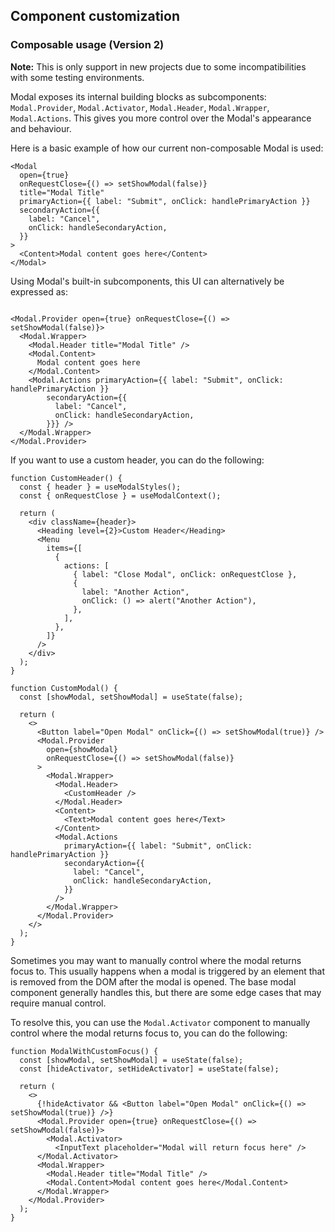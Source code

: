 ## Component customization

### Composable usage (Version 2)

**Note:** This is only support in new projects due to some incompatibilities
with some testing environments.

Modal exposes its internal building blocks as subcomponents: `Modal.Provider`,
`Modal.Activator`, `Modal.Header`, `Modal.Wrapper`, `Modal.Actions`. This gives
you more control over the Modal's appearance and behaviour.

Here is a basic example of how our current non-composable Modal is used:

```tsx
<Modal
  open={true}
  onRequestClose={() => setShowModal(false)}
  title="Modal Title"
  primaryAction={{ label: "Submit", onClick: handlePrimaryAction }}
  secondaryAction={{
    label: "Cancel",
    onClick: handleSecondaryAction,
  }}
>
  <Content>Modal content goes here</Content>
</Modal>
```

Using Modal's built-in subcomponents, this UI can alternatively be expressed as:

```tsx

<Modal.Provider open={true} onRequestClose={() => setShowModal(false)}>
  <Modal.Wrapper>
    <Modal.Header title="Modal Title" />
    <Modal.Content>
      Modal content goes here
    </Modal.Content>
    <Modal.Actions primaryAction={{ label: "Submit", onClick: handlePrimaryAction }}
        secondaryAction={{
          label: "Cancel",
          onClick: handleSecondaryAction,
        }}} />
  </Modal.Wrapper>
</Modal.Provider>
```

If you want to use a custom header, you can do the following:

```tsx
function CustomHeader() {
  const { header } = useModalStyles();
  const { onRequestClose } = useModalContext();

  return (
    <div className={header}>
      <Heading level={2}>Custom Header</Heading>
      <Menu
        items={[
          {
            actions: [
              { label: "Close Modal", onClick: onRequestClose },
              {
                label: "Another Action",
                onClick: () => alert("Another Action"),
              },
            ],
          },
        ]}
      />
    </div>
  );
}

function CustomModal() {
  const [showModal, setShowModal] = useState(false);

  return (
    <>
      <Button label="Open Modal" onClick={() => setShowModal(true)} />
      <Modal.Provider
        open={showModal}
        onRequestClose={() => setShowModal(false)}
      >
        <Modal.Wrapper>
          <Modal.Header>
            <CustomHeader />
          </Modal.Header>
          <Content>
            <Text>Modal content goes here</Text>
          </Content>
          <Modal.Actions
            primaryAction={{ label: "Submit", onClick: handlePrimaryAction }}
            secondaryAction={{
              label: "Cancel",
              onClick: handleSecondaryAction,
            }}
          />
        </Modal.Wrapper>
      </Modal.Provider>
    </>
  );
}
```

Sometimes you may want to manually control where the modal returns focus to.
This usually happens when a modal is triggered by an element that is removed
from the DOM after the modal is opened. The base modal component generally
handles this, but there are some edge cases that may require manual control.

To resolve this, you can use the `Modal.Activator` component to manually control
where the modal returns focus to, you can do the following:

```tsx
function ModalWithCustomFocus() {
  const [showModal, setShowModal] = useState(false);
  const [hideActivator, setHideActivator] = useState(false);

  return (
    <>
      {!hideActivator && <Button label="Open Modal" onClick={() => setShowModal(true)} />}
      <Modal.Provider open={true} onRequestClose={() => setShowModal(false)}>
        <Modal.Activator>
          <InputText placeholder="Modal will return focus here" />
      </Modal.Activator>
      <Modal.Wrapper>
        <Modal.Header title="Modal Title" />
        <Modal.Content>Modal content goes here</Modal.Content>
      </Modal.Wrapper>
    </Modal.Provider>
  );
}
```
